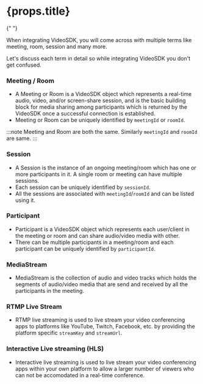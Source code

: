<h1> {props.title} </h1>{" "}

When integrating VideoSDK, you will come across with multiple terms like meeting, room, session and many more.

Let's discuss each term in detail so while integrating VideoSDK you don't get confused.

### Meeting / Room

- A Meeting or Room is a VideoSDK object which represents a real-time audio, video, and/or screen-share session, and is the basic building block for media sharing among participants which is returned by the VideoSDK once a successful connection is established.
- Meeting or Room can be uniquely identified by `meetingId` or `roomId`.

:::note
Meeting and Room are both the same. Similarly `meetingId` and `roomId` are same.
:::

### Session

- A Session is the instance of an ongoing meeting/room which has one or more participants in it. A single room or meeting can have multiple sessions.
- Each session can be uniquely identified by `sessionId`.
- All the sessions are associated with `meetingId`/`roomId` and can be listed using it.

### Participant

- Participant is a VideoSDK object which represents each user/client in the meeting or room and can share audio/video media with other.
- There can be multiple participants in a meeting/room and each participant can be uniquely identified by `participantId`.

### MediaStream

- MediaStream is the collection of audio and video tracks which holds the segments of audio/video media that are send and received by all the participants in the meeting.

### RTMP Live Stream

- RTMP live streaming is used to live stream your video conferencing apps to platforms like YouTube, Twitch, Facebook, etc. by providing the platform specific `streamKey` and `streamUrl`.

### Interactive Live streaming (HLS)

- Interactive live streaming is used to live stream your video conferencing apps within your own platform to allow a larger number of viewers who can not be accomodated in a real-time conference.
